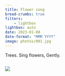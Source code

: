```yaml
---
title: Flower song
bread-crumbs: true
filters:
    - lightbox
lightbox: auto
date: 2023-01-08
date-format: "MMM YYYY"
image: photos/001.jpg
---
```


Trees.
Sing flowers,
Gently.

::: {style="display: grid;grid-template-columns: repeat(auto-fill, minmax(250px, 1fr));grid-gap: 1em;"}


![](photos/001.jpg){group="my-gallery"}

:::
